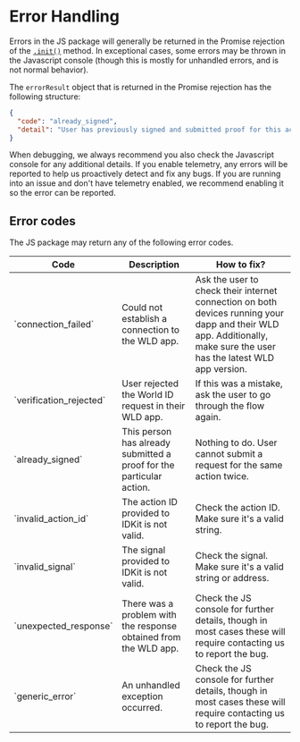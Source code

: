 
# Error Handling

Errors in the JS package will generally be returned in the Promise rejection of the [`.init()`](/idkit/reference#init) method. In exceptional cases, some errors may be thrown in the Javascript console (though this is mostly for unhandled errors, and is not normal behavior).

The `errorResult` object that is returned in the Promise rejection has the following structure:

```json
{
  "code": "already_signed",
  "detail": "User has previously signed and submitted proof for this action."
}
```

<Callout type="tip">
  When debugging, we always recommend you also check the Javascript console for
  any additional details.
</Callout>

<Callout>
  If you enable telemetry, any errors will be reported to help us proactively
  detect and fix any bugs. If you are running into an issue and don't have
  telemetry enabled, we recommend enabling it so the error can be reported.
</Callout>

## Error codes

The JS package may return any of the following error codes.

<table>
  <thead>
    <tr>
      <th>Code</th>
      <th>Description</th>
      <th>How to fix?</th>
    </tr>
  </thead>
  <tbody>
    <tr>
      <td>`connection_failed`</td>
      <td>Could not establish a connection to the WLD app.</td>
      <td>
        Ask the user to check their internet connection on both devices running
        your dapp and their WLD app. Additionally, make sure the user has the
        latest WLD app version.
      </td>
    </tr>
    <tr>
      <td>`verification_rejected`</td>
      <td>User rejected the World ID request in their WLD app.</td>
      <td>If this was a mistake, ask the user to go through the flow again.</td>
    </tr>
    <tr>
      <td>`already_signed`</td>
      <td>
        This person has already submitted a proof for the particular action.
      </td>
      <td>
        Nothing to do. User cannot submit a request for the same action twice.
      </td>
    </tr>
    <tr>
      <td>`invalid_action_id`</td>
      <td>The action ID provided to IDKit is not valid.</td>
      <td>Check the action ID. Make sure it's a valid string.</td>
    </tr>
    <tr>
      <td>`invalid_signal`</td>
      <td>The signal provided to IDKit is not valid.</td>
      <td>Check the signal. Make sure it's a valid string or address.</td>
    </tr>
    <tr>
      <td>`unexpected_response`</td>
      <td>There was a problem with the response obtained from the WLD app.</td>
      <td>
        Check the JS console for further details, though in most cases these
        will require contacting us to report the bug.
      </td>
    </tr>
    <tr>
      <td>`generic_error`</td>
      <td>An unhandled exception occurred.</td>
      <td>
        Check the JS console for further details, though in most cases these
        will require contacting us to report the bug.
      </td>
    </tr>
  </tbody>
</table>
